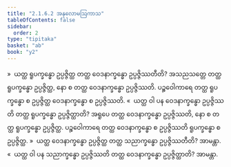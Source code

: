 ```yaml
---
title: "2.1.6.2 အနုလောမဩကာသ"
tableOfContents: false
sidebar:
  order: 2
type: "tipitaka"
basket: "ab"
book: "y2"
---
```



<DynamicBreadcrumb />

<Division number="94" book="y2" e="ch" v="33" p="42">

<Paragraph number="634" book="y2">
»  ယတ္ထ ရူပက္ခန္ဓော ဥပ္ပဇ္ဇိတ္ထ တတ္ထ ဝေဒနာက္ခန္ဓော ဥပ္ပဇ္ဇိဿတီတိ?
</Paragraph>

<Paragraph number="635" book="y2">
အသညသတ္တေ တတ္ထ ရူပက္ခန္ဓော ဥပ္ပဇ္ဇိတ္ထ, နော စ တတ္ထ ဝေဒနာက္ခန္ဓော ဥပ္ပဇ္ဇိဿတိ. ပဉ္စဝေါကာရေ တတ္ထ ရူပက္ခန္ဓော စ ဥပ္ပဇ္ဇိတ္ထ ဝေဒနာက္ခန္ဓော စ ဥပ္ပဇ္ဇိဿတိ.
</Paragraph>

<Paragraph number="636" book="y2">
«  ယတ္ထ ဝါ ပန ဝေဒနာက္ခန္ဓော ဥပ္ပဇ္ဇိဿတိ တတ္ထ ရူပက္ခန္ဓော ဥပ္ပဇ္ဇိတ္ထာတိ?
</Paragraph>

<Paragraph number="637" book="y2">
အရူပေ တတ္ထ ဝေဒနာက္ခန္ဓော ဥပ္ပဇ္ဇိဿတိ, နော စ တတ္ထ ရူပက္ခန္ဓော ဥပ္ပဇ္ဇိတ္ထ. ပဉ္စဝေါကာရေ တတ္ထ ဝေဒနာက္ခန္ဓော စ ဥပ္ပဇ္ဇိဿတိ ရူပက္ခန္ဓော စ ဥပ္ပဇ္ဇိတ္ထ.
</Paragraph>

</Division>
<Division number="95" book="y2" e="ch" v="33" p="42">

<Paragraph number="638" book="y2">
»  ယတ္ထ ဝေဒနာက္ခန္ဓော ဥပ္ပဇ္ဇိတ္ထ တတ္ထ သညာက္ခန္ဓော ဥပ္ပဇ္ဇိဿတီတိ? အာမန္တာ.
</Paragraph>

<Paragraph number="639" book="y2">
«  ယတ္ထ ဝါ ပန သညာက္ခန္ဓော ဥပ္ပဇ္ဇိဿတိ တတ္ထ ဝေဒနာက္ခန္ဓော ဥပ္ပဇ္ဇိတ္ထာတိ? အာမန္တာ.
</Paragraph>
</Division>